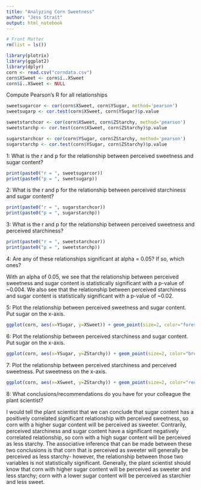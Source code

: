 ---
title: "Analyzing Corn Sweetness"
author: "Jess Strait"
output: html_notebook
---

```{r}
# Front Matter
rm(list = ls())

library(plotrix)
library(ggplot2)
library(dplyr)
corn <- read.csv("corndata.csv")
corn$XSweet <- corn$ï..XSweet
corn$ï..XSweet <- NULL
```

Compute Pearson's R for all relationships
```{r}
sweetsugarcor <- cor(corn$XSweet, corn$YSugar, method='pearson')
sweetsugarp <- cor.test(corn$XSweet, corn$YSugar)$p.value

sweetstarchcor <- cor(corn$XSweet, corn$ZStarchy, method='pearson')
sweetstarchp <- cor.test(corn$XSweet, corn$ZStarchy)$p.value

sugarstarchcor <- cor(corn$YSugar, corn$ZStarchy, method='pearson')
sugarstarchp <- cor.test(corn$YSugar, corn$ZStarchy)$p.value
```



1: What is the r and p for the relationship between perceived sweetness and sugar content?
```{r}
print(paste0("r = ", sweetsugarcor))
print(paste0("p = ", sweetsugarp))
```



2: What is the r and p for the relationship between perceived starchiness and sugar content?
```{r}
print(paste0("r = ", sugarstarchcor))
print(paste0("p = ", sugarstarchp))
```



3: What is the r and p for the relationship between perceived sweetness and perceived starchiness?
```{r}
print(paste0("r = ", sweetstarchcor))
print(paste0("p = ", sweetstarchp))
```



4: Are any of these relationships significant at alpha = 0.05? If so, which ones?

With an alpha of 0.05, we see that the relationship between perceived sweetness and sugar content is statistically significant with a p-value of ~0.004. We also see that the relationship between perceived starchiness and sugar content is statistically significant with a p-value of ~0.02. 



5: Plot the relationship between perceived sweetness and sugar content. Put sugar on the x-axis.
```{r}
ggplot(corn, aes(x=YSugar, y=XSweet)) + geom_point(size=2, color="forest green") +labs(title="Relationship Between Perceived Sweetness and Sugar Content", x="Sugar Content", y="Perceived Sweetness") + scale_y_continuous(limits = c(0, 20)) + theme_bw()
```



6: Plot the relationship between perceived starchiness and sugar content. Put sugar on the x-axis.
```{r}
ggplot(corn, aes(x=YSugar, y=ZStarchy)) + geom_point(size=2, color="brown") +labs(title="Relationship Between Perceived Starchiness and Sugar Content", x="Sugar Content", y="Perceived Starchiness") + scale_y_continuous(limits=c(0, 11.5)) + theme_bw()
```



7: Plot the relationship between perceived starchiness and perceived sweetness. Put sweetness on the x-axis.
```{r}
ggplot(corn, aes(x=XSweet, y=ZStarchy)) + geom_point(size=2, color="red") +labs(title="Relationship Between Perceived Sweetness and Perceived Starchiness", x="Perceived Sweetness", y="Perceived Starchiness") + scale_y_continuous(limits = c(0, 11.5)) + theme_bw()
```



8: What conclusions/recommendations do you have for your colleague the plant scientist?

I would tell the plant scientist that we can conclude that sugar content has a positively correlated significant relationship with perceived sweetness, so corn with a higher sugar content will be perceived as sweeter. Contrarily, perceived starchiness and sugar content have a significant negatively correlated relationship, so corn with a high sugar content will be perceived as less starchy. The associative inference that can be made between these two conclusions is that corn that is perceived as sweeter will generally be perceived as less starchy- however, the relationship between those two variables is not statistically significant. Generally, the plant scientist should know that corn with higher sugar content will be perceived as sweeter and less starchy; corn with a lower sugar content will be perceived as starchier and less sweet.














